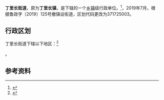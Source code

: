 {{中国乡级行政区
|行政区全称= 丁里长街道
|行政区类别=[[街道办事处|街道办事处]]
|37/17/25/106/000}}

'''丁里长街道'''，原为'''丁里长镇'''，是{{PRC admin/fullname|37/17/25/106/000|3}}下辖的一个[[乡镇|乡镇]]级行政单位。<ref>{{PRC admin/ref sgc|{{PRC admin/parent|37/17/25/106/000}}}}</ref>，2019年7月，根据鲁政字〔2019〕125号撤镇设街道，区划代码更改为371725003。

== 行政区划 ==

丁里长街道下辖以下地区：<ref>{{PRC admin/ref sgc|37/17/25/106/000}}</ref>

{{PRC admin/children|37/17/25/106/000}}。

== 参考资料 ==
{{reflist}}

{{PRC admin/navcat|37/17/25/106/000}}